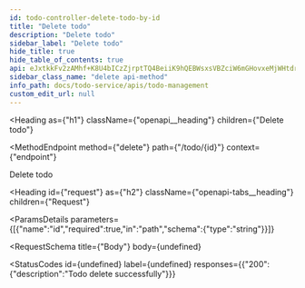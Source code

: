 ```yaml
---
id: todo-controller-delete-todo-by-id
title: "Delete todo"
description: "Delete todo"
sidebar_label: "Delete todo"
hide_title: true
hide_table_of_contents: true
api: eJxtkkFv2zAMhf+K8U4bICzZjrptTQ4BeiiK9hQEBWsxsVBZciW6mGHovxeMjWHtdrL9yEd9j/KMNHAm8SkeHCwekks3KUpOIXB+chxYWMVf08HBYKBMPQvnAnucEalnWHgtZX4dfWYHK3lkAx9hMZB0MChtxz3BzpBpUEeR7OMFtZ7UWIYUCxet/9hu9eG4tNkPyrVSNQtLU8a25VLOYwgTajUQuijMtQkn88m6W1yiRYOepUuacxl2DSQdLDbasJm9q0rL+W1JeNIY53QF9xKUXBubniJduOco+Hzgzf3jrvl5d4CBDlnE79+2MGhTFGoFdlbuIRXpKersdY0fWT+M/bM44d+yGQL5iGow5qC1JcQRq9N6p4voUhFV5/mZCj/mUKvKryPnacn2RtnTs8Y6znC+6LuDPVMo/A+A0mtgiy/361V/bWD+D7aKFCfdA4VRv2DwwtPyv9RT/es6dvvb/cMetb4DepXcoA==
sidebar_class_name: "delete api-method"
info_path: docs/todo-service/apis/todo-management
custom_edit_url: null
---
```



<Heading
  as={"h1"}
  className={"openapi__heading"}
  children={"Delete todo"}
>
</Heading>

<MethodEndpoint
  method={"delete"}
  path={"/todo/{id}"}
  context={"endpoint"}
>
  
</MethodEndpoint>



Delete todo

<Heading
  id={"request"}
  as={"h2"}
  className={"openapi-tabs__heading"}
  children={"Request"}
>
</Heading>

<ParamsDetails
  parameters={[{"name":"id","required":true,"in":"path","schema":{"type":"string"}}]}
>
  
</ParamsDetails>

<RequestSchema
  title={"Body"}
  body={undefined}
>
  
</RequestSchema>

<StatusCodes
  id={undefined}
  label={undefined}
  responses={{"200":{"description":"Todo delete successfully"}}}
>
  
</StatusCodes>


      